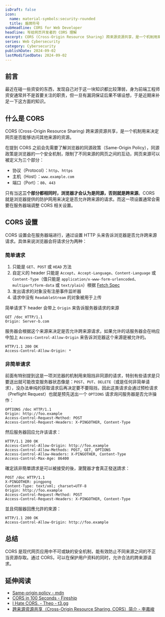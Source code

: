 ```yaml
---
isDraft: false
icon:
  name: material-symbols:security-rounded
  title: 盾牌符号
subHeadline: CORS for Web Developer
headline: 写给网页开发者的 CORS 理解
excerpt: CORS (Cross-Origin Resource Sharing) 跨来源资源共享，是一个机制用来决定网页是否能够存取其他来源的资源，能有效防止不同来源之间的不正当资源存取。透过 CORS，可以在保护用户资料的同时，允许合法的跨来源请求。
series: Web Cybersecurity
category: Cybersecurity
publishDate: 2024-09-02
lastModifiedDate: 2024-09-02
---
```


## 前言

最近在碰一些资安的东西，发现自己对于这一块知识都比较薄弱，身为前端工程师资安通常并不是首要关注的职责，但一旦有漏洞保证后果不堪设想，于是近期来补足一下这方面的知识。

## 什么是 CORS

CORS (Cross-Origin Resource Sharing) 跨来源资源共享，是一个机制用来决定网页是否能够访问其他来源的资源。

在提到 CORS 之前会先需要了解浏览器的同源政策（Same-Origin Policy），同源政策是浏览器的一个安全机制，限制了不同来源的网页之间的互动，网页来源可以被定义为三个部分：

- 协议（Protocol）：`http`、`https`
- 主机（Host）：`www.example.com`
- 端口（Port）：`80`、`443`

只有当这**三个部分都相同时，浏览器才会认为是同源，否则就是跨来源**。CORS 就是浏览器提供的防护网用来决定是否允许跨来源的请求。而这一项设置通常会需要在服务器端调整 CORS 相关设置。

## CORS 设置

CORS 设置会在服务器端进行，通过设置 HTTP 头来告诉浏览器是否允许跨来源请求。具体来说浏览器会将请求分为两种：

### 简单请求

1. 只能是 `GET`、`POST` 或 `HEAD` 方法
2. 自定义的 header 只能是 `Accept`、`Accept-Language`、`Content-Language` 或 `Content-Type`（值只能是 `application/x-www-form-urlencoded`、`multipart/form-data` 或 `text/plain`）根据 [Fetch Spec](https://fetch.spec.whatwg.org/#simple-header)
3. 发出请求的对象没有注册事件监听器
4. 请求中没有 `ReadableStream` 的对象被用于上传

简单请求下 header 会带上 `Origin` 来告诉服务器请求的来源

```http
GET /doc HTTP/1.1
Origin: Server-b.com
```

服务器会根据这个来源来决定是否允许跨来源请求，如果允许的话服务器会在响应中加上 `Access-Control-Allow-Origin` 来告诉浏览器这个来源是被允许的。

```http
HTTP/1.1 200 OK
Access-Control-Allow-Origin: *
```

### 非简单请求

前面有特别提到这是一项浏览器的机制用来阻挡非同源的请求，特别有些请求是只要送出就可能改变服务器状态像是：`POST`、`PUT`、`DELETE`（或是任何非简单请求），没办法单纯的获取请求后再决定要不要阻挡，因此这类请求会通过预检请求（Preflight Request）也就是预先送出一个 `OPTIONS` 请求询问服务器是否允许操作：

```http
OPTIONS /doc HTTP/1.1
Origin: http://foo.example
Access-Control-Request-Method: POST
Access-Control-Request-Headers: X-PINGOTHER, Content-Type
```

然后服务器回应允许该请求：

```http
HTTP/1.1 200 OK
Access-Control-Allow-Origin: http://foo.example
Access-Control-Allow-Methods: POST, GET, OPTIONS
Access-Control-Allow-Headers: X-PINGOTHER, Content-Type
Access-Control-Max-Age: 86400
```

確定該非簡單請求是可以被接受的後，瀏覽器才會真正發送請求：

```http
POST /doc HTTP/1.1
X-PINGOTHER: pingpong
Content-Type: text/xml; charset=UTF-8
Origin: http://foo.example
Access-Control-Request-Method: POST
Access-Control-Request-Headers: X-PINGOTHER, Content-Type
```

並且伺服器回應允許的來源：

```http
HTTP/1.1 200 OK
Access-Control-Allow-Origin: http://foo.example
```

## 总结

CORS 是现代网页应用中不可或缺的安全机制，能有效防止不同来源之间的不正当资源存取。通过 CORS，可以在保护用户资料的同时，允许合法的跨来源请求。

## 延伸阅读

- [Same-origin policy - mdn](https://developer.mozilla.org/en-US/docs/Web/Security/Same-origin_policy)
- [CORS in 100 Seconds - Fireship](https://www.youtube.com/watch?v=4KHiSt0oLJ0)
- [I Hate CORS. - Theo - t3.gg](https://www.youtube.com/watch?v=Hifll_y8-HE)
- [跨来源资源共享（Cross-Origin Resource Sharing, CORS）简介 - 李嘉峻](https://www.youtube.com/watch?v=fcHDAciPPw0)
